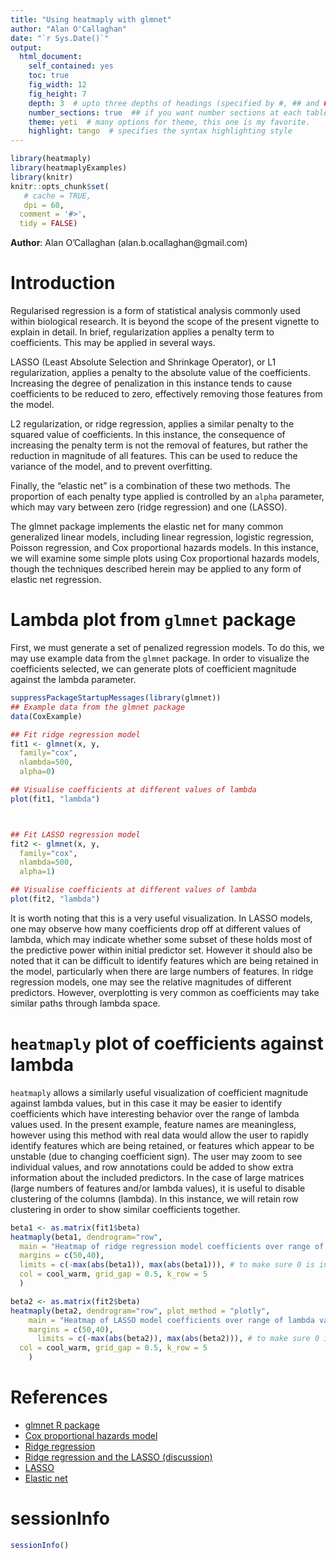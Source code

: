 ```yaml
---
title: "Using heatmaply with glmnet"
author: "Alan O'Callaghan"
date: "`r Sys.Date()`"
output:
  html_document:
    self_contained: yes
    toc: true
    fig_width: 12
    fig_height: 7
    depth: 3  # upto three depths of headings (specified by #, ## and ###)  
    number_sections: true  ## if you want number sections at each table header
    theme: yeti  # many options for theme, this one is my favorite.
    highlight: tango  # specifies the syntax highlighting style
---
```

<!--
%\VignetteEngine{knitr::rmarkdown}
%\VignetteIndexEntry{Using heatmaply with glmnet}
-->


```r
library(heatmaply)
library(heatmaplyExamples)
library(knitr)
knitr::opts_chunk$set(
   # cache = TRUE,
   dpi = 60,
  comment = '#>',
  tidy = FALSE)

```
**Author**: Alan O'Callaghan (alan.b.ocallaghan@gmail.com)

Introduction
============

Regularised regression is a form of statistical analysis commonly used within
biological research. It is beyond the scope of the present vignette to explain
in detail. In brief, regularization applies a penalty term to coefficients.
This may be applied in several ways. 


LASSO (Least Absolute Selection and Shrinkage Operator), or L1 regularization, 
applies a penalty to the absolute value of the coefficients. 
Increasing the degree of penalization in this instance tends to cause 
coefficients to be reduced to zero, effectively removing those features from the
model. 

L2 regularization, or ridge regression, applies a similar penalty to 
the squared value of coefficients. In this instance, the consequence of 
increasing the penalty term is not the removal of features, but rather the
reduction in magnitude of all features. This can be used to reduce the variance
of the model, and to prevent overfitting. 

Finally, the "elastic net" is 
a combination of these two methods. The proportion of each penalty type
applied is controlled by an `alpha` parameter, which may vary between
zero (ridge regression) and one (LASSO). 

The glmnet package implements the elastic net for many common generalized linear
models, including linear regression, logistic regression, Poisson regression,
and Cox proportional hazards models. In this instance, we will examine some simple
plots using Cox proportional hazards models, though the techniques described 
herein may be applied to any form of elastic net regression.

Lambda plot from `glmnet` package
=================================
First, we must generate a set of penalized regression models. To do this, we
may use example data from the `glmnet` package. In order to visualize the 
coefficients selected, we can generate plots of coefficient magnitude against
the lambda parameter.

```r
suppressPackageStartupMessages(library(glmnet))
## Example data from the glmnet package
data(CoxExample)

## Fit ridge regression model
fit1 <- glmnet(x, y, 
  family="cox", 
  nlambda=500, 
  alpha=0)

## Visualise coefficients at different values of lambda
plot(fit1, "lambda")



## Fit LASSO regression model
fit2 <- glmnet(x, y, 
  family="cox", 
  nlambda=500, 
  alpha=1)

## Visualise coefficients at different values of lambda
plot(fit2, "lambda")

```

It is worth noting that this is a very useful visualization. In LASSO
models, one may observe how many coefficients drop off at different values
of lambda, which may indicate whether some subset of these holds most
of the predictive power within initial predictor set. 
However it should also be noted that it can be difficult to identify 
features which are being retained in the model, particularly when there are 
large numbers of features. 
In ridge regression models,
one may see the relative magnitudes of different predictors. However,
overplotting is very common as coefficients may take similar paths 
through lambda space.


`heatmaply` plot of coefficients against lambda
===============================================

`heatmaply` allows a similarly useful visualization of coefficient magnitude 
against lambda values, 
but in this case it may be easier to identify coefficients which 
have interesting behavior over the range of lambda values used. In the present
example, feature names are meaningless, however using this method with real data
would allow the user to rapidly identify features which are being retained,
or features which appear to be unstable (due to changing coefficient sign).
The user may zoom to see individual values, and row annotations could be added
to show extra information about the included predictors.
In the case of large matrices (large numbers of features and/or lambda values), 
it is useful to disable clustering of the columns (lambda). In this instance, we will retain row clustering
in order to show similar coefficients together.

```r
beta1 <- as.matrix(fit1$beta)
heatmaply(beta1, dendrogram="row",
  main = "Heatmap of ridge regression model coefficients over range of lambda values",
  margins = c(50,40),
  limits = c(-max(abs(beta1)), max(abs(beta1))), # to make sure 0 is in the center of the colors
  col = cool_warm, grid_gap = 0.5, k_row = 5
  )

```

```r
beta2 <- as.matrix(fit2$beta)
heatmaply(beta2, dendrogram="row", plot_method = "plotly",
    main = "Heatmap of LASSO model coefficients over range of lambda values",
    margins = c(50,40),
      limits = c(-max(abs(beta2)), max(abs(beta2))), # to make sure 0 is in the center of the colors
  col = cool_warm, grid_gap = 0.5, k_row = 5
    )

```



References
==========
- [glmnet R package](https://cran.r-project.org/web/packages/glmnet/index.html)
- [Cox proportional hazards model](https://en.wikipedia.org/wiki/Proportional_hazards_model)
- [Ridge regression](https://en.wikipedia.org/wiki/Tikhonov_regularization)
- [Ridge regression and the LASSO (discussion)](http://statweb.stanford.edu/~tibs/sta305files/Rudyregularization.pdf)
- [LASSO](http://statweb.stanford.edu/~tibs/lasso.html)
- [Elastic net](http://citeseerx.ist.psu.edu/viewdoc/summary?doi=10.1.1.124.4696)




sessionInfo
===============

```r
sessionInfo()
```

